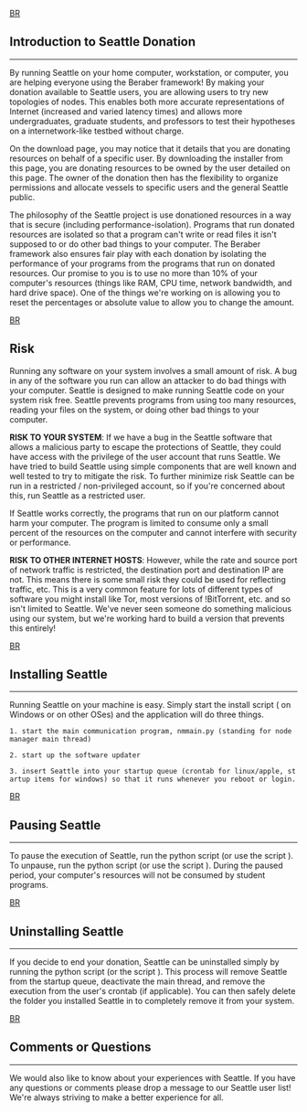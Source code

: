 

[[BR]]
== Introduction to Seattle Donation ==
----

By running Seattle on your home computer, workstation, or computer, you
are helping everyone using the Beraber framework! By making your
donation available to Seattle users, you are allowing users to try new   topologies of nodes. This enables both more accurate representations of
Internet (increased and varied latency times) and allows more
undergraduates, graduate students, and professors to test their
hypotheses on a internetwork-like testbed without charge.

On the download page, you may notice that it details that you are
donating resources on behalf of a specific user. By downloading the
installer from this page, you are donating resources to be owned by the
user detailed on this page. The owner of the donation then has the
flexibility to organize permissions and allocate vessels to specific
users and the general Seattle public.

The philosophy of the Seattle project is use donationed resources in a
way that is secure (including performance-isolation). Programs that run
donated resources are isolated so that a program can't write or read
files it isn't supposed to or do other bad things to your computer. The
Beraber framework also ensures fair play with each donation by
isolating the performance of your programs from the programs that run
on donated resources. Our promise to you is to use no more than 10% of
your computer's resources (things like RAM, CPU time, network bandwidth, and hard drive space).
One of the things we're working on is allowing you to reset the percentages or absolute
value to allow you to change the amount.

[[BR]]
== Risk ==

Running any software on your system involves a small amount of risk.  A bug in any of the software you run can allow an attacker to do bad things with your computer.   Seattle is designed to make running Seattle code on your system risk free.   Seattle prevents programs from using too many resources, reading your files on the system, or doing other bad things to your computer.   

'''RISK TO YOUR SYSTEM''':   If we have a bug in the Seattle software that allows a malicious party to escape the protections of Seattle, they could have access with the privilege of the user account that runs Seattle.   We have tried to build Seattle using simple components that are well known and well tested to try to mitigate the risk.   To further minimize risk Seattle can be run in a restricted / non-privileged account, so if you're concerned about this, run Seattle as a restricted user.

If Seattle works correctly, the programs that run on our platform cannot harm your computer.   The program is limited to consume
only a small percent of the resources on the computer and cannot interfere with security or performance.

'''RISK TO OTHER INTERNET HOSTS''':   However, while the rate and source port of network traffic is restricted, the destination port and
destination IP are not.   This means there is some small risk they could be used for reflecting traffic, etc.   This is a very common feature for lots of different types of software you might install like Tor, most versions of !BitTorrent, etc. and so isn't limited to Seattle.   We've never seen someone do something malicious using our system, but we're working hard to build a version that prevents this entirely!


[[BR]]
== Installing Seattle ==
----

Running Seattle on your machine is easy. Simply start the install script ({{{install.bat}}} on Windows or {{{install.sh}}} on other OSes)
and the application will do three things. 

 1. start the main communication program, nmmain.py (standing for node manager main thread)

 2. start up the software updater

 3. insert Seattle into your startup queue (crontab for linux/apple, startup items for windows) so that it runs whenever you reboot or login.

   


[[BR]]
== Pausing Seattle ==
----

To pause the execution of Seattle, run the python script
{{{seattlestopper.py}}} (or use the script {{{stop_seattle.sh}}}). To unpause, run
the python script {{{seattlestarter.py}}} (or use the script
{{{start_seattle.sh}}}). During the paused period, your computer's resources 
will not be consumed by student programs.

[[BR]]
== Uninstalling Seattle ==
----

If you decide to end your donation, Seattle can be uninstalled simply
by running the python script {{{uninstall.py}}} (or the script {{{uninstall.sh}}}).
This process will remove Seattle from the startup queue, deactivate the
main thread, and remove the execution from the user's crontab (if
applicable).   You can then safely delete the folder you installed Seattle in to completely remove it from your system.

[[BR]]
== Comments or Questions ==
----

We would also like to know about your experiences with Seattle. If you
have any questions or comments please drop a message to our Seattle
user list! We're always striving to make a better experience for all.
